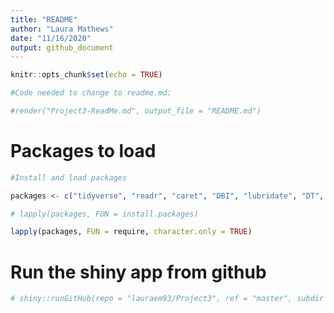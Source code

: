 ```yaml
---
title: "README"
author: "Laura Mathews"
date: "11/16/2020"
output: github_document
---
```


```r
knitr::opts_chunk$set(echo = TRUE)

#Code needed to change to readme.md:

#render("Project3-ReadMe.md", output_file = "README.md")
```

# Packages to load

```r
#Install and load packages

packages <- c("tidyverse", "readr", "caret", "DBI", "lubridate", "DT", "knitr", "shiny", "shinydashboard", "ggplot2", "rmarkdown", "plotly", "dendextend")

# lapply(packages, FUN = install.packages)

lapply(packages, FUN = require, character.only = TRUE)
```

# Run the shiny app from github
```r
# shiny::runGitHub(repo = "lauraem93/Project3", ref = "master", subdir = "FinalProject3")
```

